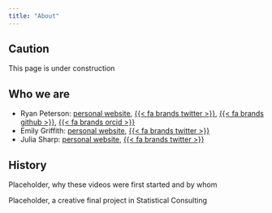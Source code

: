 ```yaml
---
title: "About"
---
```


:::{.callout-caution}
## Caution
This page is under construction
:::

## Who we are

-   Ryan Peterson: [personal website](https://petersonR.github.io), <a href="https://www.twitter.com/ryan_peterson1">{{< fa brands twitter >}}</a>, <a href="https://github.com/petersonR"> {{< fa brands github >}}</a>, <a href="https://orcid.org/0000-0002-4650-5798"> {{< fa brands orcid >}}</a>
-   Emily Griffith: [personal website](https://sites.google.com/ncsu.edu/emilyhgriffith), <a href="https://www.twitter.com/EmilyHGriffith1">{{< fa brands twitter >}}</a>
-   Julia Sharp: [personal website](https://sites.google.com/view/juliasharp/home), <a href="https://www.twitter.com/JuliaSharpStats">{{< fa brands twitter >}}</a>

## History

Placeholder, why these videos were first started and by whom

Placeholder, a creative final project in Statistical Consulting
